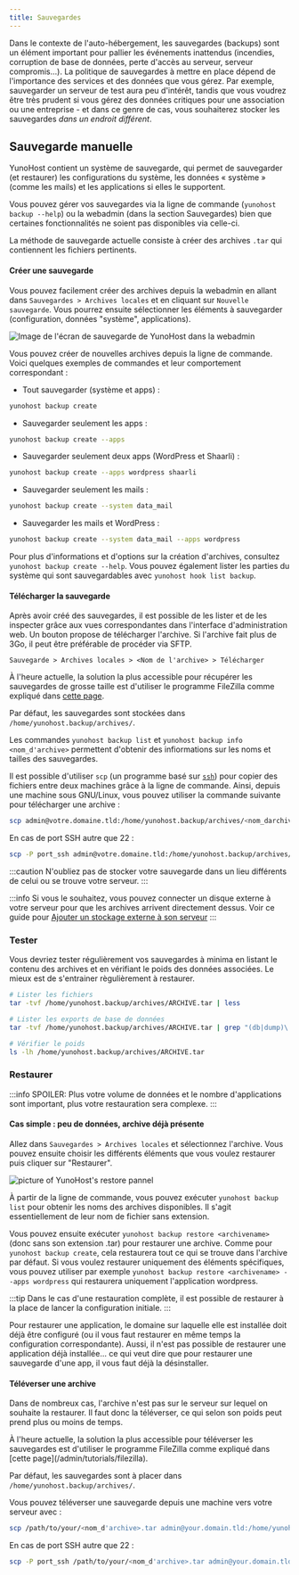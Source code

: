 ```yaml
---
title: Sauvegardes
---
```




Dans le contexte de l'auto-hébergement, les sauvegardes (backups) sont un élément important pour pallier les événements inattendus (incendies, corruption de base de données, perte d'accès au serveur, serveur compromis...). La politique de sauvegardes à mettre en place dépend de l'importance des services et des données que vous gérez. Par exemple, sauvegarder un serveur de test aura peu d'intérêt, tandis que vous voudrez être très prudent si vous gérez des données critiques pour une association ou une entreprise - et dans ce genre de cas, vous souhaiterez stocker les sauvegardes *dans un endroit différent*.

## Sauvegarde manuelle

YunoHost contient un système de sauvegarde, qui permet de sauvegarder (et restaurer) les configurations du système, les données « système » (comme les mails) et les applications si elles le supportent.

Vous pouvez gérer vos sauvegardes via la ligne de commande (`yunohost backup --help`) ou la webadmin (dans la section Sauvegardes) bien que certaines fonctionnalités ne soient pas disponibles via celle-ci.

La méthode de sauvegarde actuelle consiste à créer des archives `.tar` qui contiennent les fichiers pertinents.

#### Créer une sauvegarde

<Tabs groupId="admin-commands">
  <TabItem value="web" label="From the web interface">

Vous pouvez facilement créer des archives depuis la webadmin en allant dans `Sauvegardes > Archives locales` et en cliquant sur `Nouvelle sauvegarde`. Vous pourrez ensuite sélectionner les éléments à sauvegarder (configuration, données "système", applications).

![Image de l'écran de sauvegarde de YunoHost dans la webadmin](/img/webadmin/backup.png)

  </TabItem>
  <TabItem value="cli" label="From the command line">

Vous pouvez créer de nouvelles archives depuis la ligne de commande. Voici quelques exemples de commandes et leur comportement correspondant :

- Tout sauvegarder (système et apps) :

```bash
yunohost backup create
```

- Sauvegarder seulement les apps :

```bash
yunohost backup create --apps
```

- Sauvegarder seulement deux apps (WordPress et Shaarli) :

```bash
yunohost backup create --apps wordpress shaarli
```

- Sauvegarder seulement les mails :

```bash
yunohost backup create --system data_mail
```

- Sauvegarder les mails et WordPress :

```bash
yunohost backup create --system data_mail --apps wordpress
```

Pour plus d'informations et d'options sur la création d'archives, consultez `yunohost backup create --help`. Vous pouvez également lister les parties du système qui sont sauvegardables avec `yunohost hook list backup`.

  </TabItem>
</Tabs>

#### Télécharger la sauvegarde

<Tabs groupId="admin-commands">
  <TabItem value="web" label="From the web interface">
Après avoir créé des sauvegardes, il est possible de les lister et de les inspecter grâce aux vues correspondantes dans l'interface d'administration web. Un bouton propose de télécharger l'archive. Si l'archive fait plus de 3Go, il peut être préférable de procéder via SFTP.

`Sauvegarde > Archives locales > <Nom de l'archive> > Télécharger`

  </TabItem>
  <TabItem value="sftp" label="With a SFTP client">

À l'heure actuelle, la solution la plus accessible pour récupérer les sauvegardes de grosse taille est d'utiliser le programme FileZilla comme expliqué dans [cette page](/admin/tutorials/filezilla).

Par défaut, les sauvegardes sont stockées dans `/home/yunohost.backup/archives/`.

  </TabItem>
  <TabItem value="cli" label="From the command line">

Les commandes `yunohost backup list` et `yunohost backup info <nom_d'archive>` permettent d'obtenir des infiormations sur les noms et tailles des sauvegardes.

Il est possible d'utiliser `scp` (un programme basé sur [`ssh`](/admin/command_line)) pour copier des fichiers entre deux machines grâce à la ligne de commande. Ainsi, depuis une machine sous GNU/Linux, vous pouvez utiliser la commande suivante pour télécharger une archive :

```bash
scp admin@votre.domaine.tld:/home/yunohost.backup/archives/<nom_darchive>.tar ./
```

En cas de port SSH autre que 22 :

```bash
scp -P port_ssh admin@votre.domaine.tld:/home/yunohost.backup/archives/<nom_darchive>.tar ./
```

  </TabItem>
</Tabs>

:::caution
N'oubliez pas de stocker votre sauvegarde dans un lieu différents de celui ou se trouve votre serveur.
:::

:::info
Si vous le souhaitez, vous pouvez connecter un disque externe à votre serveur pour que les archives arrivent directement dessus. Voir ce guide pour [Ajouter un stockage externe à son serveur](/admin/tutorials/external_storage)
:::

### Tester

Vous devriez tester régulièrement vos sauvegardes à minima en listant le contenu des archives et en vérifiant le poids des données associées. Le mieux est de s'entrainer règulièrement à restaurer.

```bash
# Lister les fichiers
tar -tvf /home/yunohost.backup/archives/ARCHIVE.tar | less

# Lister les exports de base de données
tar -tvf /home/yunohost.backup/archives/ARCHIVE.tar | grep "(db|dump)\.sql"

# Vérifier le poids
ls -lh /home/yunohost.backup/archives/ARCHIVE.tar
```

### Restaurer

:::info
SPOILER: Plus votre volume de données et le nombre d'applications sont important, plus votre restauration sera complexe.
:::

#### Cas simple : peu de données, archive déjà présente

<Tabs groupId="admin-commands">
  <TabItem value="web" label="From the web interface">

Allez dans `Sauvegardes > Archives locales` et sélectionnez l'archive. Vous pouvez ensuite choisir les différents éléments que vous voulez restaurer puis cliquer sur "Restaurer".

![picture of YunoHost's restore pannel](/img/webadmin/restore.png)

  </TabItem>
  <TabItem value="cli" label="From the command line">

À partir de la ligne de commande, vous pouvez exécuter `yunohost backup list` pour obtenir les noms des archives disponibles. Il s'agit essentiellement de leur nom de fichier sans extension.

Vous pouvez ensuite exécuter `yunohost backup restore <archivename>` (donc sans son extension .tar) pour restaurer une archive. Comme pour `yunohost backup create`, cela restaurera tout ce qui se trouve dans l'archive par défaut. Si vous voulez restaurer uniquement des éléments spécifiques, vous pouvez utiliser par exemple `yunohost backup restore <archivename> --apps wordpress` qui restaurera uniquement l'application wordpress.

:::tip
Dans le cas d'une restauration complète, il est possible de restaurer à la place de lancer la configuration initiale.
:::

  </TabItem>
</Tabs>

Pour restaurer une application, le domaine sur laquelle elle est installée doit déjà être configuré (ou il vous faut restaurer en même temps la configuration correspondante). Aussi, il n'est pas possible de restaurer une application déjà installée... ce qui veut dire que pour restaurer une sauvegarde d'une app, il vous faut déjà la désinstaller.

#### Téléverser une archive

Dans de nombreux cas, l'archive n'est pas sur le serveur sur lequel on souhaite la restaurer. Il faut donc la téléverser, ce qui selon son poids peut prend plus ou moins de temps.

<Tabs groupId="admin-commands">
  <TabItem value="sftp" label="With a SFTP client">
À l'heure actuelle, la solution la plus accessible pour téléverser les sauvegardes est d'utiliser le programme FileZilla comme expliqué dans [cette page](/admin/tutorials/filezilla).

Par défaut, les sauvegardes sont à placer dans `/home/yunohost.backup/archives/`.

  </TabItem>
  <TabItem value="cli" label="From the command line">

Vous pouvez téléverser une sauvegarde depuis une machine vers votre serveur avec :

```bash
scp /path/to/your/<nom_d'archive>.tar admin@your.domain.tld:/home/yunohost.backup/archives/
```

En cas de port SSH autre que 22 :

```bash
scp -P port_ssh /path/to/your/<nom_d'archive>.tar admin@your.domain.tld:/home/yunohost.backup/archives/
```

  </TabItem>
</Tabs>
